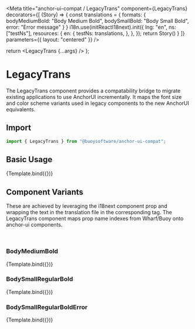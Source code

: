 

<Meta
  title="anchor-ui-compat / LegacyTrans"
  component={LegacyTrans}
  decorators={[
    (Story) => {
      const translations = {
        formats: {
          bodyMediumBold: "<BodyMediumBold>Body Medium Bold</BodyMediumBold>",
          bodySmallBold: "<BodySmallRegularBold>Body Small Bold</BodySmallRegularBold>",
          error: "<BodySmallRegularBoldError>Error message</BodySmallRegularBoldError>"
        }
      }
      i18n.use(initReactI18next).init({
        lng: "en",
        ns: ["testNs"],
        resources: {
          en: {
            testNs: translations,
          },
        },
      });
      return Story()
    }
  ]}
  parameters={{ layout: "centered" }}
/>

  return <LegacyTrans {...args} />
};

# LegacyTrans

The LegacyTrans component provides a compatability bridge to migrate existing
applications to use AnchorUI incrementally. It maps the font size and color
scheme variants used in legacy components to the new AnchorUI equivalents.

## Import

```javascript
import { LegacyTrans } from "@buoysoftware/anchor-ui-compat";
```

## Basic Usage

<Canvas>
  <Story name="LegacyTrans" args={{ children: "LegacyTrans" }}>
    {Template.bind({})}
  </Story>
</Canvas>

## Component Variants
These are achieved by leveraging the i18next component prop and wrapping the
text in the translation file in the corresponding tag. The LegacyTrans
component maps prop name indexes from Wharf/Buoy onto anchor-ui components.

<br />

### BodyMediumBold

<Canvas>
  <Story
    name="LegacyTransMediumBold"
    args={{
      i18nKey: "formats.bodyMediumBold",
      ns: "testNs"
    }}
  >
    {Template.bind({})}
  </Story>
</Canvas>

### BodySmallRegularBold

<Canvas>
  <Story
    name="LegacyTransSmallBold"
    args={{
      i18nKey: "formats.bodySmallBold",
      ns: "testNs"
    }}
  >
    {Template.bind({})}
  </Story>
</Canvas>

### BodySmallRegularBoldError

<Canvas>
  <Story
    name="LegacyTransSmallBoldError"
    args={{
      i18nKey: "formats.error",
      ns: "testNs"
    }}
  >
    {Template.bind({})}
  </Story>
</Canvas>
